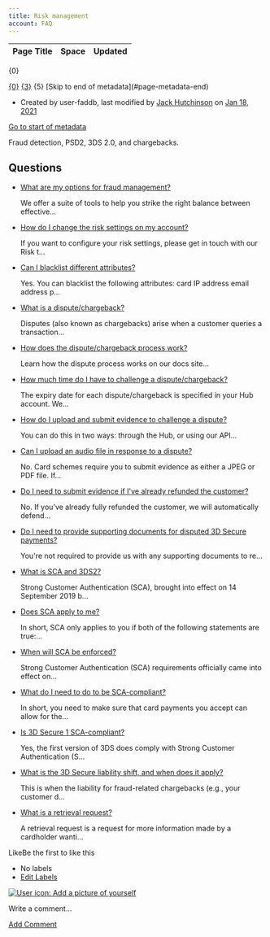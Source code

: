 ```yaml
---
title: Risk management
account: FAQ 
---
```


<table class="aui"> <thead> <tr class="header"> <th class="search-result-title">Page Title</th> <th class="search-result-space">Space</th> <th class="search-result-date">Updated</th> </tr> </thead> </table> <p class="search-result-count">{0}</p> <tr class="search-result"> <td class="search-result-title"><a href="{1}" class="content-type-{2}"><span>{0}</span></a></td> <td class="search-result-space"><a class="space" href="/display/{4}/" title="{3}">{3}</a></td> <td class="search-result-date"><span class="date" title="{6}">{5}</span></td> </tr> [Skip to end of metadata](#page-metadata-end)

*   Created by user-faddb, last modified by [Jack Hutchinson](    /display/~jack.hutchinson
    ) on [Jan 18, 2021](/pages/diffpagesbyversion.action?pageId=720942&selectedPageVersions=7&selectedPageVersions=8 "Show changes")

[Go to start of metadata](#page-metadata-start)

Fraud detection, PSD2, 3DS 2.0, and chargebacks.

Questions
---------

*   [What are my options for fraud management?](/pages/viewpage.action?pageId=720973)
    
    We offer a suite of tools to help you strike the right balance between effective...
    
*   [How do I change the risk settings on my account?](/pages/viewpage.action?pageId=720993)
    
    If you want to configure your risk settings, please get in touch with our Risk t...
    
*   [Can I blacklist different attributes?](/pages/viewpage.action?pageId=720978)
    
    Yes. You can blacklist the following attributes: card IP address email address p...
    
*   [What is a dispute/chargeback?](/pages/viewpage.action?pageId=720982)
    
    Disputes (also known as chargebacks) arise when a customer queries a transaction...
    
*   [How does the dispute/chargeback process work?](/pages/viewpage.action?pageId=720988)
    
    Learn how the dispute process works on our docs site...
    
*   [How much time do I have to challenge a dispute/chargeback?](/pages/viewpage.action?pageId=721013)
    
    The expiry date for each dispute/chargeback is specified in your Hub account. We...
    
*   [How do I upload and submit evidence to challenge a dispute?](/pages/viewpage.action?pageId=720990)
    
    You can do this in two ways: through the Hub, or using our API...
    
*   [Can I upload an audio file in response to a dispute?](/pages/viewpage.action?pageId=720970)
    
    No. Card schemes require you to submit evidence as either a JPEG or PDF file. If...
    
*   [Do I need to submit evidence if I've already refunded the customer?](/pages/viewpage.action?pageId=721015)
    
    No. If you’ve already fully refunded the customer, we will automatically defend...
    
*   [Do I need to provide supporting documents for disputed 3D Secure payments?](/pages/viewpage.action?pageId=721011)
    
    You're not required to provide us with any supporting documents to re...
    
*   [What is SCA and 3DS2?](/pages/viewpage.action?pageId=720998)
    
    Strong Customer Authentication (SCA), brought into effect on 14 September 2019 b...
    
*   [Does SCA apply to me?](/pages/viewpage.action?pageId=721002)
    
    In short, SCA only applies to you if both of the following statements are true:...
    
*   [When will SCA be enforced?](/pages/viewpage.action?pageId=721006)
    
    Strong Customer Authentication (SCA) requirements officially came into effect on...
    
*   [What do I need to do to be SCA-compliant?](/pages/viewpage.action?pageId=721000)
    
    In short, you need to make sure that card payments you accept can allow for the...
    
*   [Is 3D Secure 1 SCA-compliant?](/pages/viewpage.action?pageId=721004)
    
    Yes, the first version of 3DS does comply with Strong Customer Authentication (S...
    
*   [What is the 3D Secure liability shift, and when does it apply?](/pages/viewpage.action?pageId=720996)
    
    This is when the liability for fraud-related chargebacks (e.g., your customer d...
    
*   [What is a retrieval request?](/pages/viewpage.action?pageId=721009)
    
    A retrieval request is a request for more information made by a cardholder wanti...
    

LikeBe the first to like this

*   No labels
*   [Edit Labels](# "Edit Labels (Type 'l')")

[![User icon: Add a picture of yourself](/s/en_GB/7901/abf7b35644d5a5d1d7e4b0969a83e8eb2b569fb5/_/images/icons/profilepics/add_profile_pic.svg)](/users/profile/editmyprofilepicture.action)

Write a comment…

[Add Comment](/display/FAQ/Risk+management?showComments=true&showCommentArea=true#addcomment)
